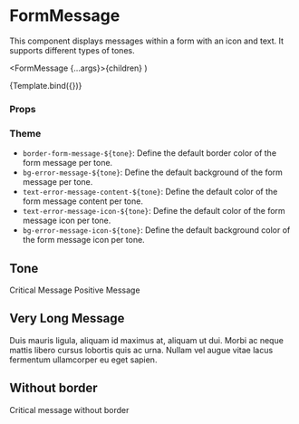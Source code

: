 
<Meta title="Components/Form/FormMessage" component={FormMessage} />

# FormMessage

This component displays messages within a form with an icon and text.
It supports different types of tones.

  <FormMessage {...args}>{children}</FormMessage>
)

<Canvas>
  <Story
    name="Default"
    args={{ children: 'Critical Message.', tone: Tone.critical }}
  >
    {Template.bind({})}
  </Story>
</Canvas>

### Props

<ArgsTable story="Default" />

### Theme

- `border-form-message-${tone}`: Define the default border color of the form message per tone.
- `bg-error-message-${tone}`: Define the default background of the form message per tone.
- `text-error-message-content-${tone}`: Define the default color of the form message content per tone.
- `text-error-message-icon-${tone}`: Define the default color of the form message icon per tone.
- `bg-error-message-icon-${tone}`: Define the default background color of the form message icon per tone.

## Tone

<Canvas>
  <Story name="Critical">
    <FormMessage tone={Tone.critical}>Critical Message</FormMessage>
  </Story>
  <Story name="Positive">
    <FormMessage tone={Tone.positive}>Positive Message</FormMessage>
  </Story>
</Canvas>

## Very Long Message

<Canvas>
  <Story name="Very Long Message">
    <FormMessage tone={Tone.critical}>
      Duis mauris ligula, aliquam id maximus at, aliquam ut dui. Morbi ac neque
      mattis libero cursus lobortis quis ac urna. Nullam vel augue vitae lacus
      fermentum ullamcorper eu eget sapien.
    </FormMessage>
  </Story>
</Canvas>

## Without border

<Canvas>
  <Story name="Without border">
    <FormMessage tone={Tone.critical} className="border-transparent">
      Critical message without border
    </FormMessage>
  </Story>
</Canvas>
